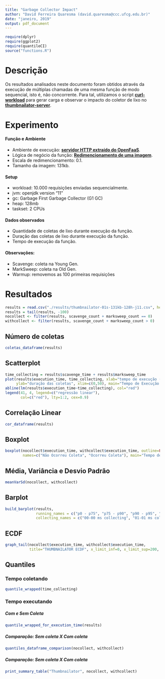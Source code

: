 ```yaml
---
title: "Garbage Collector Impact"
author: "David Ferreira Quaresma (david.quaresma@ccc.ufcg.edu.br)"
date: "janeiro, 2019"
output: pdf_document
---
```


```r
require(dplyr)
require(ggplot2)
require(quantileCI)
source("functions.R")
```

# Descrição
Os resultados analisados neste documento foram obtidos através da execução de múltiplas chamadas de uma mesma função de modo sequencial, isto é, não concorrente. Para tal, utilizamos o script [**curl-workload**](https://github.com/dfquaresma/pibic-faas/blob/master/analysis/curl-workload.sh) para gerar carga e observar o impacto do coletor de lixo no [**thumbnailator-server**](https://github.com/dfquaresma/pibic-faas/tree/master/functions/thumbnailator/thumbnailator-server-maven).

# Experimento
#### Função e Ambiente
- Ambiente de execução: [**servidor HTTP extraído do OpenFaaS**](https://github.com/dfquaresma/pibic-faas/blob/master/http-servers/thumbnailator-server-maven/src/main/java/com/thumbnailator/server/App.java).
- Lógica de negócio da função: [**Redimencionamento de uma imagem**](https://github.com/dfquaresma/pibic-faas/blob/master/http-servers/thumbnailator-server-maven/src/main/java/com/thumbnailator/function/Handler.java).
- Escala de redimencionamento: 0.1.
- Tamanho da imagem: 131kb.

#### Setup
- workload: 10.000 requisições enviadas sequencialmente.
- jvm: openjdk version "11"
- gc:  Garbage First Garbage Collector (G1 GC) 
- heap: 128mb
- taskset: 2 CPUs

#### Dados observados 
- Quantidade de coletas de lixo durante execução da função.
- Duração das coletas de lixo durante execução da função.
- Tempo de execução da função.

#### Observações:
- Scavenge: coleta na Young Gen.
- MarkSweep: coleta na Old Gen.
- Warmup: removemos as 100 primeiras requisições

# Resultados
```r
results = read.csv("./results/thumbnailator-01s-131kb-128h-j11.csv", header=T, dec=".")
results = tail(results, -100)
nocollect <- filter(results, scavenge_count + marksweep_count == 0)
withcollect <- filter(results, scavenge_count + marksweep_count > 0)
```

## Número de coletas
```r
coletas_dataframe(results)
```

## Scatterplot
```r
time_collecting = results$scavenge_time + results$marksweep_time
plot(results$execution_time, time_collecting, xlab="tempo de execução (ms)",
     ylab="duração das coletas", xlim=c(0,50), main="Tempo de Execução X Duração das Coletas")
abline(lm(results$execution_time~time_collecting), col="red")
legend(41, 4, legend=c("regressão linear"),
       col=c("red"), lty=1:2, cex=0.9)
```

## Correlação Linear
```r
cor_dataframe(results)
```

## Boxplot
```r
boxplot(nocollect$execution_time, withcollect$execution_time, outline=FALSE,
        names=c("Não Ocorreu Coleta", "Ocorreu Coleta"), main="Tempo de execução")
```

## Média, Variância e Desvio Padrão
```r
meanVarSd(nocollect, withcollect)
```

## Barplot
```r
build_barplot(results, 
              running_names = c("p0 - p75", "p75 - p90", "p90 - p95", "p95 - p99.999"),
              collecting_names = c("00-00 ms collecting", "01-01 ms collecting", "02-08 ms collecting", "09-28 ms collecting"))
```

## ECDF
```r
graph_tail(nocollect$execution_time, withcollect$execution_time,
           title="THUMBNAILATOR ECDF", x_limit_inf=0, x_limit_sup=200, annotate_y=0.90)
```

## Quantiles
### Tempo coletando
```r
quantile_wrapped(time_collecting)
```

### Tempo executando 
##### Com e Sem Coleta
```r
quantile_wrapped_for_execution_time(results)
```

##### Comparação: Sem coleta X Com coleta
```r
quantiles_dataframe_comparison(nocollect, withcollect)
```

##### Comparação: Sem coleta X Com coleta
```r
print_summary_table("Thumbnailator", nocollect, withcollect)
```
